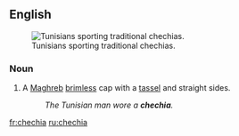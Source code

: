 ==English==
[[Image:Chechia testouriya.jpg|thumb|Tunisians sporting traditional chechias.]]
===Noun===
{{en-noun}}

# A [[Maghreb]] [[brimless]] cap with a [[tassel]] and straight sides.
#: ''The Tunisian man wore a '''chechia'''.''

[[fr:chechia]]
[[ru:chechia]]